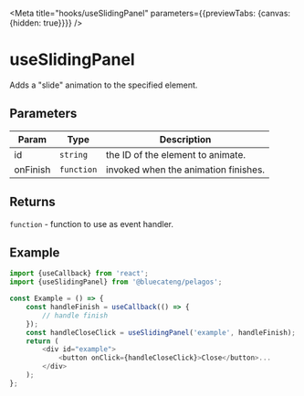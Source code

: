 <!-- DO NOT EDIT, generated from useSlidingPanel.js -->


<Meta title="hooks/useSlidingPanel" parameters={{previewTabs: {canvas: {hidden: true}}}} />

# useSlidingPanel

Adds a "slide" animation to the specified element.

## Parameters

| Param    | Type       | Description                          |
| -------- | ---------- | ------------------------------------ |
| id       | `string`   | the ID of the element to animate.    |
| onFinish | `function` | invoked when the animation finishes. |

## Returns

`function` - function to use as event handler.

## Example

```js
import {useCallback} from 'react';
import {useSlidingPanel} from '@bluecateng/pelagos';

const Example = () => {
	const handleFinish = useCallback(() => {
		// handle finish
	});
	const handleCloseClick = useSlidingPanel('example', handleFinish);
	return (
		<div id="example">
			<button onClick={handleCloseClick}>Close</button>...
		</div>
	);
};
```
